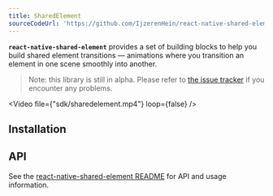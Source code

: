 ```yaml
---
title: SharedElement
sourceCodeUrl: 'https://github.com/IjzerenHein/react-native-shared-element'
---
```



**`react-native-shared-element`** provides a set of building blocks to help you build shared element transitions &mdash; animations where you transition an element in one scene smoothly into another.

> Note: this library is still in alpha. Please refer to [the issue tracker](https://github.com/IjzerenHein/react-native-shared-element/issues) if you encounter any problems.

<Video file={"sdk/sharedelement.mp4"} loop={false} />

<PlatformsSection android emulator ios simulator web />

## Installation

<InstallSection packageName="react-native-shared-element" href="https://github.com/IjzerenHein/react-native-shared-element#installation" />

## API

See the [react-native-shared-element README](https://github.com/IjzerenHein/react-native-shared-element/blob/master/README.mdx) for API and usage information.
